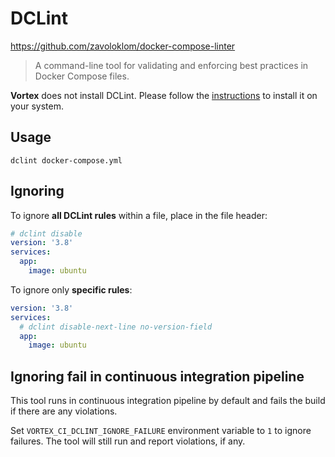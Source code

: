 # DCLint

https://github.com/zavoloklom/docker-compose-linter

> A command-line tool for validating and enforcing best practices in Docker Compose files.

**Vortex** does not install DCLint. Please follow the [
instructions](https://github.com/zavoloklom/docker-compose-linter#installation) to install it on your
system.

## Usage

```shell
dclint docker-compose.yml
```

## Ignoring

To ignore **all DCLint rules** within a file, place in the file header:
```yaml
# dclint disable
version: '3.8'
services:
  app:
    image: ubuntu
```

To ignore only **specific rules**:
```yaml
version: '3.8'
services:
  # dclint disable-next-line no-version-field
  app:
    image: ubuntu
```

## Ignoring fail in continuous integration pipeline

This tool runs in continuous integration pipeline by default and fails the build
if there are any violations.

Set `VORTEX_CI_DCLINT_IGNORE_FAILURE` environment variable to `1` to ignore
failures. The tool will still run and report violations, if any.
